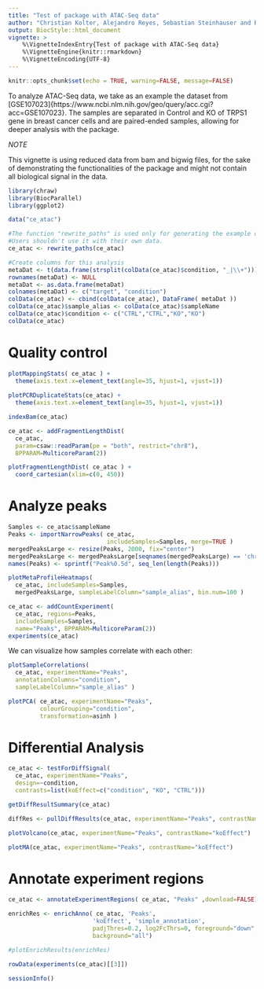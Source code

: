 ```yaml
---
title: "Test of package with ATAC-Seq data"
author: "Christian Kolter, Alejandro Reyes, Sebastian Steinhauser and Ricardo Rosa Junior"
output: BiocStyle::html_document
vignette: >
    %\VignetteIndexEntry{Test of package with ATAC-Seq data}
    %\VignetteEngine{knitr::rmarkdown}
    %\VignetteEncoding{UTF-8}
---
```


```r
knitr::opts_chunk$set(echo = TRUE, warning=FALSE, message=FALSE)
```

To analyze ATAC-Seq data, we take as an example the dataset from [GSE107023]{https://www.ncbi.nlm.nih.gov/geo/query/acc.cgi?acc=GSE107023}.
The samples are separated in Control and KO of TRPS1 gene in breast cancer cells and are paired-ended samples, allowing for deeper analysis with the package.

*NOTE*

This vignette is using reduced data from bam and bigwig files, for the sake of demonstrating the functionalities of the package and might not contain all biological signal in the data.

```r
library(chraw)
library(BiocParallel)
library(ggplot2)

data("ce_atac")

#The function "rewrite_paths" is used only for generating the example dataset of the vignette.
#Users shouldn't use it with their own data.
ce_atac <- rewrite_paths(ce_atac)

#Create columns for this analysis
metaDat <- t(data.frame(strsplit(colData(ce_atac)$condition, "_|\\+")))
rownames(metaDat) <- NULL
metaDat <- as.data.frame(metaDat)
colnames(metaDat) <- c("target", "condition")
colData(ce_atac) <- cbind(colData(ce_atac), DataFrame( metaDat ))
colData(ce_atac)$sample_alias <- colData(ce_atac)$sampleName
colData(ce_atac)$condition <- c("CTRL","CTRL","KO","KO")
colData(ce_atac)
```
# Quality control
```r
plotMappingStats( ce_atac ) +
  theme(axis.text.x=element_text(angle=35, hjust=1, vjust=1))
 
plotPCRDuplicateStats(ce_atac) +
  theme(axis.text.x=element_text(angle=35, hjust=1, vjust=1))

indexBam(ce_atac)

ce_atac <- addFragmentLengthDist(
  ce_atac,
  param=csaw::readParam(pe = "both", restrict="chr8"),
  BPPARAM=MulticoreParam(2))

plotFragmentLengthDist( ce_atac ) +
  coord_cartesian(xlim=c(0, 450))
```

# Analyze peaks

```r
Samples <- ce_atac$sampleName
Peaks <- importNarrowPeaks( ce_atac,
                            includeSamples=Samples, merge=TRUE )
mergedPeaksLarge <- resize(Peaks, 2000, fix="center")
mergedPeaksLarge <- mergedPeaksLarge[seqnames(mergedPeaksLarge) == 'chr8' & start(mergedPeaksLarge) >= 115000152 & end(mergedPeaksLarge) <= 115999730]
names(Peaks) <- sprintf("Peak%0.5d", seq_len(length(Peaks)))

plotMetaProfileHeatmaps(
  ce_atac, includeSamples=Samples,
  mergedPeaksLarge, sampleLabelColumn="sample_alias", bin.num=100 )

ce_atac <- addCountExperiment(
  ce_atac, regions=Peaks,
  includeSamples=Samples,
  name="Peaks", BPPARAM=MulticoreParam(2))
experiments(ce_atac)
```
We can visualize how samples correlate with each other:

```r
plotSampleCorrelations(
  ce_atac, experimentName="Peaks",
  annotationColumns="condition",
  sampleLabelColumn="sample_alias" )

plotPCA( ce_atac, experimentName="Peaks",
         colourGrouping="condition",
         transformation=asinh )
```

# Differential Analysis

```r
ce_atac <- testForDiffSignal(
  ce_atac, experimentName="Peaks",
  design=~condition,
  contrasts=list(koEffect=c("condition", "KO", "CTRL")))

getDiffResultSummary(ce_atac)

diffRes <- pullDiffResults(ce_atac, experimentName="Peaks", contrastName="koEffect")

plotVolcano(ce_atac, experimentName="Peaks", contrastName="koEffect")

plotMA(ce_atac, experimentName="Peaks", contrastName="koEffect")
```

# Annotate experiment regions

```r
ce_atac <- annotateExperimentRegions( ce_atac, "Peaks" ,download=FALSE)

enrichRes <- enrichAnno( ce_atac, 'Peaks',
                        'koEffect', 'simple_annotation',
                        padjThres=0.2, log2FcThrs=0, foreground="down",
                        background="all")

#plotEnrichResults(enrichRes)

```
```r
rowData(experiments(ce_atac)[[3]])
```

```r
sessionInfo()
```
